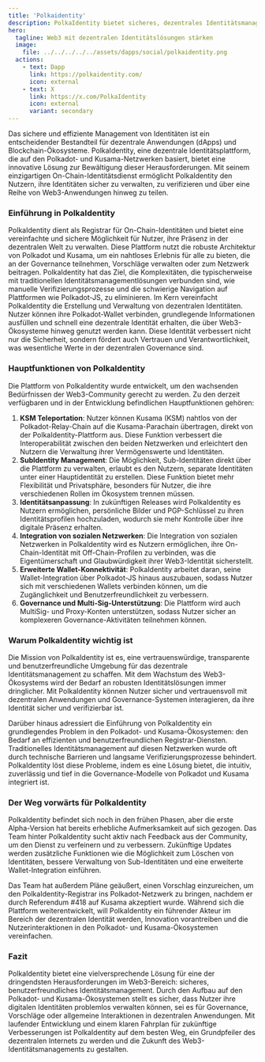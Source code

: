 ```yaml
---
title: 'Polkaidentity'
description: PolkaIdentity bietet sicheres, dezentrales Identitätsmanagement für Polkadot und Kusama und fördert Vertrauen und Interoperabilität in Web3-Anwendungen.
hero:
  tagline: Web3 mit dezentralen Identitätslösungen stärken
  image: 
    file: ../../../../../assets/dapps/social/polkaidentity.png
  actions:
    - text: Dapp
      link: https://polkaidentity.com/
      icon: external
    - text: X
      link: https://x.com/PolkaIdentity
      icon: external
      variant: secondary
---
```



Das sichere und effiziente Management von Identitäten ist ein entscheidender Bestandteil für dezentrale Anwendungen (dApps) und Blockchain-Ökosysteme. PolkaIdentity, eine dezentrale Identitätsplattform, die auf den Polkadot- und Kusama-Netzwerken basiert, bietet eine innovative Lösung zur Bewältigung dieser Herausforderungen. Mit seinem einzigartigen On-Chain-Identitätsdienst ermöglicht PolkaIdentity den Nutzern, ihre Identitäten sicher zu verwalten, zu verifizieren und über eine Reihe von Web3-Anwendungen hinweg zu teilen.

### Einführung in PolkaIdentity
PolkaIdentity dient als Registrar für On-Chain-Identitäten und bietet eine vereinfachte und sichere Möglichkeit für Nutzer, ihre Präsenz in der dezentralen Welt zu verwalten. Diese Plattform nutzt die robuste Architektur von Polkadot und Kusama, um ein nahtloses Erlebnis für alle zu bieten, die an der Governance teilnehmen, Vorschläge verwalten oder zum Netzwerk beitragen. PolkaIdentity hat das Ziel, die Komplexitäten, die typischerweise mit traditionellen Identitätsmanagementlösungen verbunden sind, wie manuelle Verifizierungsprozesse und die schwierige Navigation auf Plattformen wie Polkadot-JS, zu eliminieren.
Im Kern vereinfacht PolkaIdentity die Erstellung und Verwaltung von dezentralen Identitäten. Nutzer können ihre Polkadot-Wallet verbinden, grundlegende Informationen ausfüllen und schnell eine dezentrale Identität erhalten, die über Web3-Ökosysteme hinweg genutzt werden kann. Diese Identität verbessert nicht nur die Sicherheit, sondern fördert auch Vertrauen und Verantwortlichkeit, was wesentliche Werte in der dezentralen Governance sind.

### Hauptfunktionen von PolkaIdentity
Die Plattform von PolkaIdentity wurde entwickelt, um den wachsenden Bedürfnissen der Web3-Community gerecht zu werden. Zu den derzeit verfügbaren und in der Entwicklung befindlichen Hauptfunktionen gehören:
1. **KSM Teleportation**: Nutzer können Kusama (KSM) nahtlos von der Polkadot-Relay-Chain auf die Kusama-Parachain übertragen, direkt von der PolkaIdentity-Plattform aus. Diese Funktion verbessert die Interoperabilität zwischen den beiden Netzwerken und erleichtert den Nutzern die Verwaltung ihrer Vermögenswerte und Identitäten.
2. **SubIdentity Management**: Die Möglichkeit, Sub-Identitäten direkt über die Plattform zu verwalten, erlaubt es den Nutzern, separate Identitäten unter einer Hauptidentität zu erstellen. Diese Funktion bietet mehr Flexibilität und Privatsphäre, besonders für Nutzer, die ihre verschiedenen Rollen im Ökosystem trennen müssen.
3. **Identitätsanpassung**: In zukünftigen Releases wird PolkaIdentity es Nutzern ermöglichen, persönliche Bilder und PGP-Schlüssel zu ihren Identitätsprofilen hochzuladen, wodurch sie mehr Kontrolle über ihre digitale Präsenz erhalten.
4. **Integration von sozialen Netzwerken**: Die Integration von sozialen Netzwerken in PolkaIdentity wird es Nutzern ermöglichen, ihre On-Chain-Identität mit Off-Chain-Profilen zu verbinden, was die Eigentümerschaft und Glaubwürdigkeit ihrer Web3-Identität sicherstellt.
5. **Erweiterte Wallet-Konnektivität**: PolkaIdentity arbeitet daran, seine Wallet-Integration über Polkadot-JS hinaus auszubauen, sodass Nutzer sich mit verschiedenen Wallets verbinden können, um die Zugänglichkeit und Benutzerfreundlichkeit zu verbessern.
6. **Governance und Multi-Sig-Unterstützung**: Die Plattform wird auch MultiSig- und Proxy-Konten unterstützen, sodass Nutzer sicher an komplexeren Governance-Aktivitäten teilnehmen können.

### Warum PolkaIdentity wichtig ist
Die Mission von PolkaIdentity ist es, eine vertrauenswürdige, transparente und benutzerfreundliche Umgebung für das dezentrale Identitätsmanagement zu schaffen. Mit dem Wachstum des Web3-Ökosystems wird der Bedarf an robusten Identitätslösungen immer dringlicher. Mit PolkaIdentity können Nutzer sicher und vertrauensvoll mit dezentralen Anwendungen und Governance-Systemen interagieren, da ihre Identität sicher und verifizierbar ist.

Darüber hinaus adressiert die Einführung von PolkaIdentity ein grundlegendes Problem in den Polkadot- und Kusama-Ökosystemen: den Bedarf an effizienten und benutzerfreundlichen Registrar-Diensten. Traditionelles Identitätsmanagement auf diesen Netzwerken wurde oft durch technische Barrieren und langsame Verifizierungsprozesse behindert. PolkaIdentity löst diese Probleme, indem es eine Lösung bietet, die intuitiv, zuverlässig und tief in die Governance-Modelle von Polkadot und Kusama integriert ist.

### Der Weg vorwärts für PolkaIdentity
PolkaIdentity befindet sich noch in den frühen Phasen, aber die erste Alpha-Version hat bereits erhebliche Aufmerksamkeit auf sich gezogen. Das Team hinter PolkaIdentity sucht aktiv nach Feedback aus der Community, um den Dienst zu verfeinern und zu verbessern. Zukünftige Updates werden zusätzliche Funktionen wie die Möglichkeit zum Löschen von Identitäten, bessere Verwaltung von Sub-Identitäten und eine erweiterte Wallet-Integration einführen.

Das Team hat außerdem Pläne geäußert, einen Vorschlag einzureichen, um den PolkaIdentity-Registrar ins Polkadot-Netzwerk zu bringen, nachdem er durch Referendum #418 auf Kusama akzeptiert wurde. Während sich die Plattform weiterentwickelt, will PolkaIdentity ein führender Akteur im Bereich der dezentralen Identität werden, Innovation vorantreiben und die Nutzerinteraktionen in den Polkadot- und Kusama-Ökosystemen vereinfachen.

### Fazit
PolkaIdentity bietet eine vielversprechende Lösung für eine der dringendsten Herausforderungen im Web3-Bereich: sicheres, benutzerfreundliches Identitätsmanagement. Durch den Aufbau auf den Polkadot- und Kusama-Ökosystemen stellt es sicher, dass Nutzer ihre digitalen Identitäten problemlos verwalten können, sei es für Governance, Vorschläge oder allgemeine Interaktionen in dezentralen Anwendungen. Mit laufender Entwicklung und einem klaren Fahrplan für zukünftige Verbesserungen ist PolkaIdentity auf dem besten Weg, ein Grundpfeiler des dezentralen Internets zu werden und die Zukunft des Web3-Identitätsmanagements zu gestalten.